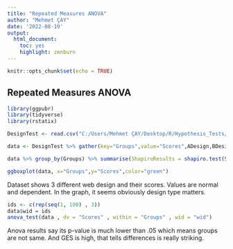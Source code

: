 ---
title: "Repeated Measures ANOVA"
author: "Mehmet ÇAY"
date: '2022-08-19'
output: 
  html_document: 
    toc: yes
    highlight: zenburn
---

```{r setup, include=FALSE}
knitr::opts_chunk$set(echo = TRUE)
```

## Repeated Measures ANOVA

```{r}
library(ggpubr)
library(tidyverse)
library(rstatix)

DesignTest <- read.csv("C:/Users/Mehmet ÇAY/Desktop/R/Hypothesis_Tests/DesignTest.csv")

data <- DesignTest %>% gather(key="Groups",value="Scores",ADesign,BDesign,CDesign) %>% convert_as_factor(Groups)

data %>% group_by(Groups) %>% summarise(ShapiroResults = shapiro.test(Scores)$p.value)

ggboxplot(data, x="Groups",y="Scores",color="green")
```
Dataset shows 3 different web design and their scores. Values are normal and dependent.
In the graph, it seems obviously design type matters.
```{r}
ids <- c(rep(seq(1, 100) , 3))
data$wid = ids
anova_test(data , dv = "Scores" , within = "Groups" , wid = "wid")
```
Anova results say its p-value is much lower than .05 which means groups are not same. And GES is high, that tells differences is really striking.
